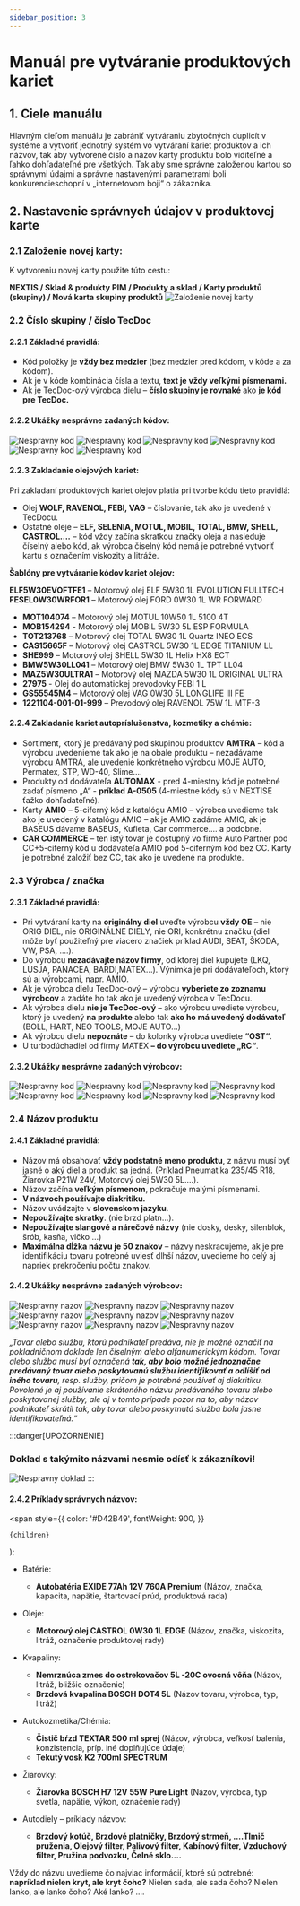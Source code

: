 ```yaml
---
sidebar_position: 3
---
```


# Manuál pre vytváranie produktových kariet

## 1. Ciele manuálu

Hlavným cieľom manuálu je zabrániť vytváraniu zbytočných duplicít v systéme a vytvoriť jednotný systém vo vytváraní kariet produktov a ich názvov, tak aby vytvorené číslo a názov karty produktu bolo viditeľné a ľahko dohľadateľné pre všetkých. Tak aby sme správne založenou kartou so správnymi údajmi a správne nastavenými parametrami boli konkurencieschopní v „internetovom boji“ o zákazníka.

## 2. Nastavenie správnych údajov v produktovej karte

### 2.1 Založenie novej karty:
K vytvoreniu novej karty použite túto cestu:

**NEXTIS / Sklad & produkty PIM / Produkty a sklad / Karty produktů (skupiny) / Nová karta skupiny produktů**
![Založenie novej karty](./img/zalozenie-novej-karty.png)

### 2.2 Číslo skupiny / číslo TecDoc

#### 2.2.1 Základné pravidlá:
- Kód položky je **vždy bez medzier** (bez medzier pred kódom, v kóde a za kódom).
-	Ak je v kóde kombinácia čísla a textu, **text je vždy veľkými písmenami.**
-	Ak je TecDoc-ový výrobca dielu – **číslo skupiny je rovnaké** ako **je kód pre TecDoc.**

#### 2.2.2 Ukážky nesprávne zadaných kódov:


![Nespravny kod](./img/nespravny-kod-1.png)
![Nespravny kod](./img/nespravny-kod-2.png)
![Nespravny kod](./img/nespravny-kod-3.png)
![Nespravny kod](./img/nespravny-kod-4.png)
![Nespravny kod](./img/nespravny-kod-5.png)
![Nespravny kod](./img/nespravny-kod-6.png)

#### 2.2.3 Zakladanie olejových kariet:

Pri zakladaní produktových kariet olejov platia pri tvorbe kódu tieto pravidlá:
-	Olej **WOLF, RAVENOL, FEBI, VAG** – číslovanie, tak ako je uvedené v TecDocu.
-	Ostatné oleje – **ELF, SELENIA, MOTUL, MOBIL, TOTAL, BMW, SHELL, CASTROL....** – kód vždy začína skratkou značky oleja a nasleduje číselný alebo kód, ak výrobca číselný kód nemá je potrebné vytvoriť kartu s označením viskozity a litráže. 

**Šablóny pre vytváranie kódov kariet olejov:**

**ELF5W30EVOFTFE1** – Motorový olej ELF 5W30 1L EVOLUTION FULLTECH **FESEL0W30WRFOR1** – Motorový olej FORD 0W30 1L WR FORWARD
- **MOT104074** – Motorový olej MOTUL 10W50 1L 5100 4T
- **MOB154294** -  Motorový olej MOBIL 5W30 5L ESP FORMULA
- **TOT213768** – Motorový olej TOTAL 5W30 1L Quartz INEO ECS
- **CAS15665F** – Motorový olej CASTROL 5W30 1L EDGE TITANIUM LL
- **SHE999** – Motorový olej SHELL 5W30 1L Helix HX8 ECT
- **BMW5W30LL041** – Motorový olej BMW 5W30 1L TPT LL04
- **MAZ5W30ULTRA1** – Motorový olej MAZDA 5W30 1L ORIGINAL ULTRA
- **27975** - Olej do automatickej prevodovky FEBI 1 L 
- **GS55545M4** – Motorový olej VAG 0W30 5L LONGLIFE III FE 
- **1221104-001-01-999** – Prevodový olej RAVENOL 75W 1L MTF-3

#### 2.2.4 Zakladanie kariet autopríslušenstva, kozmetiky a chémie:

- Sortiment, ktorý je predávaný pod skupinou produktov **AMTRA** – kód a výrobcu uvedenieme tak ako je na obale produktu –  nezadávame výrobcu AMTRA, ale uvedenie konkrétneho výrobcu MOJE AUTO, Permatex, STP, WD-40, Slime....
- Produkty od dodávateľa **AUTOMAX** - pred 4-miestny kód je potrebné zadať písmeno „A“ - **príklad A-0505** (4-miestne kódy sú v NEXTISE ťažko dohľadateľné).
- Karty **AMIO** – 5-ciferný kód z katalógu AMIO – výrobca uvedieme tak ako je uvedený v katalógu AMIO – ak je AMIO zadáme AMIO,  ak je BASEUS dávame BASEUS, Kufieta, Car commerce....  a podobne.
- **CAR COMMERCE** – ten istý tovar je dostupný vo firme Auto Partner pod CC+5-ciferný kód u dodávateľa AMIO pod 5-ciferným kód bez CC. Karty je potrebné založiť bez CC, tak ako je uvedené na produkte.

### 2.3 Výrobca / značka

#### 2.3.1 Základné pravidlá:

-	Pri vytváraní karty na **originálny diel** uveďte výrobcu **vždy OE** – nie ORIG DIEL, nie ORIGINÁLNE DIELY, nie ORI, konkrétnu značku (diel môže byť použiteľný pre viacero značiek príklad AUDI, SEAT, ŠKODA, VW, PSA, ....).
-	Do výrobcu **nezadávajte názov firmy**, od ktorej diel kupujete (LKQ, LUSJA, PANACEA, BARDI,MATEX...). Výnimka je pri dodávateľoch, ktorý sú aj výrobcami, napr. AMIO.
-	Ak je výrobca dielu TecDoc-ový – výrobcu **vyberiete zo zoznamu výrobcov** a zadáte ho tak ako je uvedený výrobca v TecDocu.
-	Ak výrobca dielu **nie je TecDoc-ový** – ako výrobcu uvediete výrobcu, ktorý je uvedený **na produkte** alebo tak **ako ho má uvedený dodávateľ** (BOLL, HART, NEO TOOLS, MOJE AUTO...)
-	Ak výrobcu dielu **nepoznáte** – do kolonky výrobca uvediete **“OST“**.
-	U turbodúchadiel od firmy MATEX **– do výrobcu uvediete „RC“**.

#### 2.3.2 Ukážky nesprávne zadaných výrobcov:

![Nespravny kod](./img/nespravny-vyrobca-1.png)
![Nespravny kod](./img/nespravny-vyrobca-2.png)
![Nespravny kod](./img/nespravny-vyrobca-3.png)
![Nespravny kod](./img/nespravny-vyrobca-4.png)
![Nespravny kod](./img/nespravny-vyrobca-5.png)
![Nespravny kod](./img/nespravny-vyrobca-6.png)
![Nespravny kod](./img/nespravny-vyrobca-7.png)
![Nespravny kod](./img/nespravny-vyrobca-8.png)

### 2.4 Názov produktu

#### 2.4.1 Základné pravidlá:

-	Názov má obsahovať **vždy podstatné meno produktu**, z názvu musí byť jasné o aký diel a produkt sa jedná. (Príklad Pneumatika 235/45 R18, Žiarovka P21W 24V, Motorový olej 5W30 5L....).
-	Názov začína **veľkým písmenom**, pokračuje malými písmenami. 
-	**V názvoch používajte diakritiku.**
-	Názov uvádzajte v **slovenskom jazyku**.
-	**Nepoužívajte skratky**. (nie brzd platn...).
-	**Nepoužívajte slangové a nárečové názvy** (nie dosky, desky, silenblok, šrób, kasňa, vičko ...)
-	**Maximálna dĺžka názvu je 50 znakov** – názvy neskracujeme, ak je pre identifikáciu tovaru potrebné uviesť dlhší názov, uvedieme ho celý aj napriek prekročeniu počtu znakov. 

#### 2.4.2 Ukážky nesprávne zadaných výrobcov:

![Nespravny nazov](./img/nespravny-nazov-1.png)
![Nespravny nazov](./img/nespravny-nazov-2.png)
![Nespravny nazov](./img/nespravny-nazov-3.png)
![Nespravny nazov](./img/nespravny-nazov-4.png)
![Nespravny nazov](./img/nespravny-nazov-5.png)
![Nespravny nazov](./img/nespravny-nazov-6.png)
![Nespravny nazov](./img/nespravny-nazov-7.png)
![Nespravny nazov](./img/nespravny-nazov-8.png)
![Nespravny nazov](./img/nespravny-nazov-9.png)

*„Tovar alebo službu, ktorú podnikateľ predáva, nie je možné označiť na pokladničnom doklade len číselným alebo alfanumerickým kódom. Tovar alebo služba musí byť označená **tak, aby bolo možné jednoznačne predávaný tovar alebo poskytovanú službu identifikovať a odlíšiť od iného tovaru**, resp. služby, pričom je potrebné používať aj diakritiku. Povolené je aj používanie skráteného názvu predávaného tovaru alebo poskytovanej služby, ale aj v tomto prípade pozor na to, aby názov podnikateľ skrátil tak, aby tovar alebo poskytnutá služba bola jasne identifikovateľná.“*

:::danger[UPOZORNENIE]
### Doklad s takýmito názvami nesmie odísť k zákazníkovi!
![Nespravny doklad](./img/nespravny-doklad.png)
:::

#### 2.4.2 Príklady správnych názvov:

  <span
    style={{
      color: '#D42B49',
      fontWeight: 900,
    }}
  >
    {children}
  </span>
);


- <Highlight>Batérie:</Highlight> 

    - **Autobatéria EXIDE 77Ah 12V 760A Premium** (Názov, značka, kapacita, napätie, štartovací prúd, produktová rada)

- <Highlight> Oleje: </Highlight> 

    - **Motorový olej CASTROL 0W30 1L EDGE** (Názov, značka, viskozita, litráž, označenie produktovej rady)

- <Highlight> Kvapaliny: </Highlight>

    - **Nemrznúca zmes do ostrekovačov 5L -20C ovocná vôňa** (Názov, litráž, bližšie označenie)
    - **Brzdová kvapalina BOSCH DOT4 5L** (Názov tovaru, výrobca, typ, litráž)

- <Highlight> Autokozmetika/Chémia: </Highlight>

    - **Čistič bŕzd TEXTAR 500 ml sprej** (Názov, výrobca, veľkosť balenia, konzistencia, príp. iné doplňujúce údaje)
    - **Tekutý vosk K2 700ml SPECTRUM**

- <Highlight> Žiarovky: </Highlight>

    - **Žiarovka BOSCH H7 12V 55W Pure Light** (Názov, výrobca, typ svetla, napätie, výkon, označenie rady)

- <Highlight> Autodiely – príklady názvov: </Highlight>

    - **Brzdový kotúč, Brzdové platničky, Brzdový strmeň, ....Tlmič pruženia, Olejový filter, Palivový filter, Kabínový filter, Vzduchový filter, Pružina podvozku, Čelné sklo....**

Vždy do názvu uvedieme čo najviac informácií, ktoré sú potrebné: **napríklad nielen kryt, ale kryt čoho?** Nielen sada, ale sada čoho? Nielen lanko, ale lanko čoho? Aké lanko? ....


